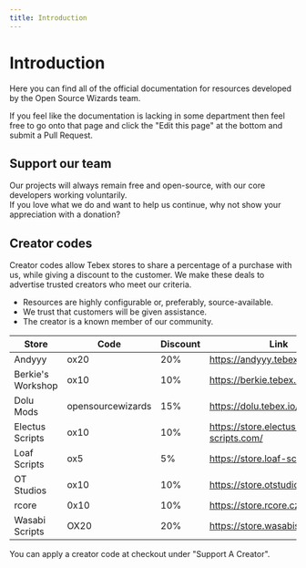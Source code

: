 ```yaml
---
title: Introduction
---
```



# Introduction

Here you can find all of the official documentation for resources developed by the Open Source Wizards team.

If you feel like the documentation is lacking in some department then feel free to go onto that page and click the "Edit this page" at the bottom and submit a Pull Request.

## Support our team

Our projects will always remain free and open-source, with our core developers working voluntarily.  
If you love what we do and want to help us continue, why not show your appreciation with a donation?

<div className="mt-2 flex flex-wrap justify-evenly gap-4">
  <DonateLink image="https://avatars.githubusercontent.com/u/65407488?v=4" name="Linden" kofiName="thelindat" />
  <DonateLink image="https://avatars.githubusercontent.com/u/39926192?v=4" name="Luke" kofiName="lukewastaken" />
  <DonateLink image="https://avatars.githubusercontent.com/u/31368547?v=4" name="DokaDoka" kofiName="dokadoka" />
</div>

## Creator codes

Creator codes allow Tebex stores to share a percentage of a purchase with us, while giving a discount to the customer. We make these deals to advertise trusted creators who meet our criteria.

- Resources are highly configurable or, preferably, source-available.
- We trust that customers will be given assistance.
- The creator is a known member of our community.

| Store             | Code         | Discount | Link                               |
| ----------------- | ------------ | -------- | ---------------------------------- |
| Andyyy            | ox20         | 20%      | https://andyyy.tebex.io/           |
| Berkie's Workshop | ox10         | 10%      | https://berkie.tebex.io/           |
| Dolu Mods         | opensourcewizards | 15%      | https://dolu.tebex.io/             |
| Electus Scripts   | ox10         | 10%      | https://store.electus-scripts.com/ |
| Loaf Scripts      | ox5          | 5%       | https://store.loaf-scripts.com/    |
| OT Studios        | ox10         | 10%      | https://store.otstudios.net/ox     |
| rcore             | 0x10         | 10%      | https://store.rcore.cz/            |
| Wasabi Scripts    | OX20         | 20%      | https://store.wasabiscripts.com/   |

You can apply a creator code at checkout under "Support A Creator".
